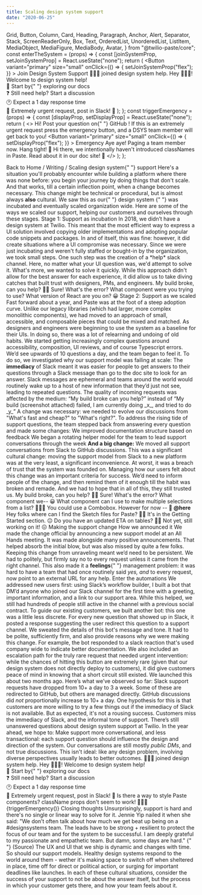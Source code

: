 ```yaml
---
title: Scaling design system support
date: "2020-06-25"
---
```



  Grid,
  Button,
  Column,
  Card,
  Heading,
  Paragraph,
  Anchor,
  Alert,
  Separator,
  Stack,
  ScreenReaderOnly,
  Box,
  Text,
  OrderedList,
  UnorderedList,
  ListItem,
  MediaObject,
  MediaFigure,
  MediaBody,
  Avatar,
} from "@twilio-paste/core";
const enterTheSystem = (props) => {
  const [joinSystemProp, setJoinSystemProp] = React.useState("none");
  return (
    <Stack orientation="vertical" spacing="space60">
      <Box display="flex" justifyContent="flex-start">
        <MediaObject as="div">
          <MediaBody>
            <Button
              variant="primary"
              size="small"
              onClick={() => {
                setJoinSystemProp("flex");
              }}
            >
              Join Design System Support
            </Button>
            <Box
              display={joinSystemProp}
              as="div"
              color="colorTextInverse"
              backgroundColor="colorBackgroundInverse"
              borderRadius="borderRadius30"
              fontSize="fontSize30"
              lineHeight="lineHeight20"
              padding="space30"
              maxWidth="size30"
            >
              👩🏻‍🎤 joined design system help.
            </Box>
          </MediaBody>
        </MediaObject>
      </Box>
      <Box display={joinSystemProp} justifyContent="flex-start">
        <MediaObject as="div">
          <MediaBody>
            <Box
              as="div"
              color="colorText"
              backgroundColor="colorBackgroundUser"
              borderRadius="borderRadius20"
              borderBottomRightRadius="borderRadius0"
              fontSize="fontSize30"
              lineHeight="lineHeight20"
              padding="space30"
            >
              Hey 👩🏻‍🎤! Welcome to design system help!
              <br />
              📖 Start by{" "}
              <Link href="//paste.twilio.design/" passHref>
                <Anchor>exploring our docs</Anchor>
              </Link>
              <br />❓ Still need help? <Link href="//github.com/twilio-labs/paste/discussions">
                <Anchor>Start a discussion</Anchor>
              </Link>
              <br />
              🕐 Expect a 1 day response time
              <br />
              🚨 Extremely urgent request, post in Slack!
            </Box>
            <Text
              as="div"
              color="colorText"
              fontSize="fontSize50"
              marginTop="space10"
              textAlign="right"
            >
              🤖
            </Text>
          </MediaBody>
        </MediaObject>
      </Box>
    </Stack>
  );
};
const triggerEmergency = (props) => {
  const [displayProp, setDisplayProp] = React.useState("none");
  return (
    <>
      <Box display="flex" justifyContent="flex-end">
        <MediaObject as="div">
          <MediaBody>
            <Box
              as="div"
              color="colorText"
              backgroundColor="colorBackgroundUser"
              borderRadius="borderRadius20"
              borderBottomRightRadius="borderRadius0"
              fontSize="fontSize30"
              lineHeight="lineHeight20"
              padding="space30"
              maxWidth="size30"
            >
              Hi! Post your question on{" "}
              <Link href="//github.com/twilio-labs/paste/discussions" passHref>
                <Anchor>GitHub</Anchor>
              </Link>
              ! If this is an extremely urgent request press the emergency button,
              and a DSYS team member will get back to you!
              <Box marginTop="space20">
                <Button
                  variant="primary"
                  size="small"
                  onClick={() => {
                    setDisplayProp("flex");
                  }}
                >
                  Emergency
                </Button>
              </Box>
              <Box display={displayProp} marginTop="space40">
                Aye aye! Paging a team member now. Hang tight!
              </Box>
            </Box>
            <Text
              as="div"
              color="colorText"
              fontSize="fontSize50"
              marginTop="space10"
              textAlign="right"
            >
              🤖
            </Text>
          </MediaBody>
        </MediaObject>
      </Box>
      <Box display={displayProp} justifyContent="flex-end">
        <MediaObject as="div">
          <MediaBody>
            <Box
              as="div"
              color="colorText"
              backgroundColor="colorBackgroundUser"
              borderRadius="borderRadius20"
              borderBottomRightRadius="borderRadius0"
              fontSize="fontSize30"
              lineHeight="lineHeight20"
              padding="space30"
              maxWidth="size30"
            >
              Hi there, we intentionally haven't introduced classNames in Paste.
              Read about it in our doc site!
            </Box>
            <Text
              as="div"
              color="colorText"
              fontSize="fontSize50"
              marginTop="space10"
              textAlign="right"
            >
              🙂
            </Text>
          </MediaBody>
        </MediaObject>
      </Box>
    </>
  );
};

<Grid gutter="space40">
  <Column span={4} offset={1}>
    <Box>
      <Stack orientation="horizontal" spacing="space30">
        <Link href="/" passHref>
          <Anchor>
            <ScreenReaderOnly>Back to</ScreenReaderOnly> Home
          </Anchor>
        </Link>
        <Text as="span">/</Text>
        <Link href="/" passHref>
          <Anchor>Writing</Anchor>
        </Link>
        <Text as="span">/</Text>
      </Stack>
    </Box>
    <Heading as="h1" variant="heading10">
      Scaling design system{" "}
      <Box as="span" backgroundColor="colorBackgroundBrandHighlight">
        support
      </Box>
    </Heading>
    <Paragraph>
      Here's a situation you'll probably encounter while building a platform
      where there was none before: you begin your journey by doing things that
      don't scale. And that works, till a certain inflection point, when a
      change becomes necessary. This change might be technical or procedural,
      but is almost always <strong>also</strong> cultural. We saw this as our{" "}
      <Link href="//paste.twilio.design/" passHref>
        <Anchor>design system</Anchor>
      </Link>{" "}
      was incubated and eventually scaled organization wide. Here are some of
      the ways we scaled our support, helping our customers and ourselves
      through these stages.
    </Paragraph>
  </Column>
</Grid>
<Grid gutter="space40">
  <Column span={4} offset={1}>
    <Heading as="h2" variant="heading20">
      Stage 1: Support as incubation
    </Heading>
    <Paragraph>
      In 2018, we didn’t have a design system at Twilio. This meant that the
      most efficient way to express a UI solution involved copying older
      implementations and adopting popular code snippets and packages. In and of
      itself, this was fine: however, it did create situations where a UI
      compromise was necessary.
    </Paragraph>
    <Paragraph>
      Since we were just incubating and weren't fully staffed or bought-in by
      the organization, we took small steps. One such step was the creation of a
      *help* slack channel. Here, no matter what your UI question was, we'd
      attempt to solve it. What's more, we wanted to solve it quickly. While
      this approach didn't allow for the best answer for each experience, it did
      allow us to take diving catches that built trust with designers, PMs, and
      engineers.
    </Paragraph>
  </Column>
  <Column span={3} offset={1}>
    <Stack orientation="vertical" spacing="space60">
      <Box display="flex" justifyContent="flex-start">
        <MediaObject as="div">
          <MediaBody>
            <Box
              as="div"
              color="colorTextInverse"
              backgroundColor="colorBackgroundInverse"
              borderRadius="borderRadius30"
              borderBottomLeftRadius="borderRadius0"
              fontSize="fontSize30"
              lineHeight="lineHeight20"
              padding="space30"
              maxWidth="size30"
            >
              My build broke, can you help?
            </Box>
            <Text
              as="div"
              color="colorText"
              fontSize="fontSize50"
              marginTop="space10"
            >
              🧒🏽
            </Text>
          </MediaBody>
        </MediaObject>
      </Box>
      <Box display="flex" justifyContent="flex-end">
        <MediaObject as="div">
          <MediaBody>
            <Box
              as="div"
              color="colorText"
              backgroundColor="colorBackgroundUser"
              borderRadius="borderRadius20"
              borderBottomRightRadius="borderRadius0"
              fontSize="fontSize30"
              lineHeight="lineHeight20"
              padding="space30"
              maxWidth="size30"
            >
              Sure! What's the error? What component were you trying to use?
              What version of React are you on?
            </Box>
            <Text
              as="div"
              color="colorText"
              fontSize="fontSize50"
              marginTop="space10"
              textAlign="right"
            >
              😀
            </Text>
          </MediaBody>
        </MediaObject>
      </Box>
    </Stack>
  </Column>
</Grid>
<Grid gutter="space40">
  <Column span={4} offset={1}>
    <Heading as="h2" variant="heading20">
      Stage 2: Support as we scaled
    </Heading>
    <Paragraph>
      Fast forward about a year, and Paste was at the foot of a steep adoption
      curve. Unlike our legacy libraries (which had larger, more complex
      monolithic components), we had moved to an approach of small, accessible,
      and composable pieces that could be mixed and matched. As designers and
      engineers were beginning to use the system as a baseline for their UIs. In
      doing so, there was a lot of relearning and undoing of old habits. We
      started getting increasingly complex questions around accessibility,
      composition, UI reviews, and of course Typescript errors. We’d see upwards
      of 10 questions a day, and the team began to feel it.
    </Paragraph>
    <Paragraph>
      To do so, we investigated why our support model was failing at scale:
    </Paragraph>
    <UnorderedList>
      <ListItem>
        The <strong>immediacy</strong> of Slack meant it was easier for people
        to get answers to their questions through a Slack message than go to the
        doc site to look for an answer.
      </ListItem>
      <ListItem>
        Slack messages are ephemeral and teams around the world would routinely
        wake up to a host of new information that they’d just not see, leading
        to repeated questions.
      </ListItem>
      <ListItem>
        The quality of incoming requests was affected by the medium: “My build
        broke can you help?” instead of “My build (screenshot attached) failed,
        I am currently doing _x_, and tried to do _y_”
      </ListItem>
    </UnorderedList>
    <Paragraph>
      A change was necessary: we needed to evolve our discussions from "What's
      fast and cheap?" to "What's right?". To address the rising tide of support
      questions, the team stepped back from answering every question and made
      some changes:
    </Paragraph>
    <UnorderedList>
      <ListItem>We improved documentation structure based on feedback</ListItem>
      <ListItem>
        We began a rotating helper model for the team to lead support
        conversations through the week
      </ListItem>
      <ListItem>
        <strong>And a big change:</strong> We moved all support conversations
        from Slack to GitHub discussions.
      </ListItem>
    </UnorderedList>
    <Paragraph>
      This was a significant cultural change: moving the support model from
      Slack to a new platform was at the very least, a significant
      inconvenience. At worst, it was a breach of trust that the system was
      founded on. Managing how our users felt about this change was an important
      criteria for success. We’d need to inform people of the change, and then
      remind them of it enough till the habit was broken and remade. And we had
      to hope that in all of this, they still trusted us.
    </Paragraph>
  </Column>
  <Column span={3} offset={1}>
    <Stack orientation="vertical" spacing="space60">
      <Box display="flex" justifyContent="flex-start">
        <MediaObject as="div">
          <MediaBody>
            <Box
              as="div"
              color="colorTextInverse"
              backgroundColor="colorBackgroundInverse"
              borderRadius="borderRadius30"
              borderBottomLeftRadius="borderRadius0"
              fontSize="fontSize30"
              lineHeight="lineHeight20"
              padding="space30"
              maxWidth="size30"
            >
              My build broke, can you help?
            </Box>
            <Text
              as="div"
              color="colorText"
              fontSize="fontSize50"
              marginTop="space10"
            >
              🧒🏽
            </Text>
          </MediaBody>
        </MediaObject>
      </Box>
      <Box display="flex" justifyContent="flex-end">
        <MediaObject as="div">
          <MediaBody>
            <Box
              as="div"
              color="colorText"
              backgroundColor="colorBackgroundUser"
              borderRadius="borderRadius20"
              borderBottomRightRadius="borderRadius0"
              fontSize="fontSize30"
              lineHeight="lineHeight20"
              padding="space30"
              maxWidth="size30"
            >
              Sure! What's the error? What component we--
            </Box>
            <Text
              as="div"
              color="colorText"
              fontSize="fontSize50"
              marginTop="space10"
              textAlign="right"
            >
              😀
            </Text>
          </MediaBody>
        </MediaObject>
      </Box>
      <Box display="flex" justifyContent="flex-start">
        <MediaObject as="div">
          <MediaBody>
            <Box
              as="div"
              color="colorTextInverse"
              backgroundColor="colorBackgroundInverse"
              borderRadius="borderRadius30"
              borderBottomLeftRadius="borderRadius0"
              fontSize="fontSize30"
              lineHeight="lineHeight20"
              padding="space30"
              maxWidth="size30"
            >
              What component can I use to make multiple selections from a list?
            </Box>
            <Text
              as="div"
              color="colorText"
              fontSize="fontSize50"
              marginTop="space10"
            >
              👩🏼‍🦰
            </Text>
          </MediaBody>
        </MediaObject>
      </Box>
      <Box display="flex" justifyContent="flex-end">
        <MediaObject as="div">
          <MediaBody>
            <Box
              as="div"
              color="colorText"
              backgroundColor="colorBackgroundUser"
              borderRadius="borderRadius20"
              borderBottomRightRadius="borderRadius0"
              fontSize="fontSize30"
              lineHeight="lineHeight20"
              padding="space30"
              maxWidth="size30"
            >
              You could use a Combobox. However for now --
            </Box>
            <Text
              as="div"
              color="colorText"
              fontSize="fontSize50"
              marginTop="space10"
              textAlign="right"
            >
              🙂
            </Text>
          </MediaBody>
        </MediaObject>
      </Box>
      <Box display="flex" justifyContent="flex-start">
        <MediaObject as="div">
          <MediaBody>
            <Box
              as="div"
              color="colorTextInverse"
              backgroundColor="colorBackgroundInverse"
              borderRadius="borderRadius30"
              borderBottomLeftRadius="borderRadius0"
              fontSize="fontSize30"
              lineHeight="lineHeight20"
              padding="space30"
              maxWidth="size30"
            >
              <strong>@here</strong> Hey folks where can I find the Sketch files
              for Paste?
            </Box>
            <Text
              as="div"
              color="colorText"
              fontSize="fontSize50"
              marginTop="space10"
            >
              👨🏻
            </Text>
          </MediaBody>
        </MediaObject>
      </Box>
      <Box display="flex" justifyContent="flex-end">
        <MediaObject as="div">
          <MediaBody>
            <Box
              as="div"
              color="colorText"
              backgroundColor="colorBackgroundUser"
              borderRadius="borderRadius20"
              borderBottomRightRadius="borderRadius0"
              fontSize="fontSize30"
              lineHeight="lineHeight20"
              padding="space30"
              maxWidth="size30"
            >
              It's in the Getting Started section.
            </Box>
            <Text
              as="div"
              color="colorText"
              fontSize="fontSize50"
              marginTop="space10"
              textAlign="right"
            >
              😐
            </Text>
          </MediaBody>
        </MediaObject>
      </Box>
      <Box display="flex" justifyContent="flex-start">
        <MediaObject as="div">
          <MediaBody>
            <Box
              as="div"
              color="colorTextInverse"
              backgroundColor="colorBackgroundInverse"
              borderRadius="borderRadius30"
              borderBottomLeftRadius="borderRadius0"
              fontSize="fontSize30"
              lineHeight="lineHeight20"
              padding="space30"
              maxWidth="size30"
            >
              Do you have an updated ETA on tables?
            </Box>
            <Text
              as="div"
              color="colorText"
              fontSize="fontSize50"
              marginTop="space10"
            >
              🧕🏼
            </Text>
          </MediaBody>
        </MediaObject>
      </Box>
      <Box display="flex" justifyContent="flex-end">
        <MediaObject as="div">
          <MediaBody>
            <Box
              as="div"
              color="colorText"
              backgroundColor="colorBackgroundUser"
              borderRadius="borderRadius20"
              borderBottomRightRadius="borderRadius0"
              fontSize="fontSize30"
              lineHeight="lineHeight20"
              padding="space30"
              maxWidth="size30"
            >
              Not yet, still working on it!
            </Box>
            <Text
              as="div"
              color="colorText"
              fontSize="fontSize50"
              marginTop="space10"
              textAlign="right"
            >
              😖
            </Text>
          </MediaBody>
        </MediaObject>
      </Box>
    </Stack>
  </Column>
</Grid>
<Grid gutter="space40">
  <Column span={4} offset={1}>
    <Heading as="h2" variant="heading20">
      Making the support change
    </Heading>
    <Heading as="h3" variant="heading30">
      How we announced it
    </Heading>
    <Paragraph>
      We made the change official by announcing a new support model at an All
      Hands meeting. It was made alongside many positive announcements. That
      helped absorb the initial blow, but was also missed by quite a few folks.
      Keeping this change from unraveling meant we’d need to be persistent. We
      had to politely, but firmly say no to every request unless it came from
      the right channel. This also made it a <strong>feelings</strong>{" "}
      management problem: it was hard to have a team that had once routinely
      said <em>yes, and</em> to every request, now point to an external URL for
      any help.
    </Paragraph>
  </Column>
</Grid>
<Grid gutter="space40">
  <Column span={4} offset={1}>
    <Heading as="h3" variant="heading30">
      Enter the automations
    </Heading>
    <Paragraph>
      We addressed new users first: using Slack’s workflow builder, I built a
      bot that DM’d anyone who joined our Slack channel for the first time with
      a greeting, important information, and a link to our support area. While
      this helped, we still had hundreds of people still active in the channel
      with a previous social contract.
    </Paragraph>
    <Paragraph>
      To guide our existing customers, we built another bot: this one was a
      little less discrete. For every new question that showed up in Slack, it
      posted a response suggesting the user redirect this question to a support
      channel.
    </Paragraph>
    <Paragraph>
      We sweated the details of this bot's message and tone. It had to be
      polite, sufficiently firm, and also provide reasons why we were making
      this change. For example, the bot responded to a slack reaction that's
      used company wide to indicate better documentation. We also included an
      escalation path for the truly rare request that needed urgent
      intervention: while the chances of hitting this button are extremely rare
      (given that our design system does not directly deploy to customers), it
      did give customers peace of mind in knowing that a short circuit still
      existed.
    </Paragraph>
    <Paragraph>
      We launched this about two months ago. Here’s what we’ve observed so far:
    </Paragraph>
    <OrderedList>
      <ListItem>
        Slack support requests have dropped from 10+ a day to 3 a week. Some of
        these are redirected to GitHub, but others are managed directly.
      </ListItem>
      <ListItem>
        GitHub discussions did <em>not</em> proportionally increase to 10+ a
        day. One hypothesis for this is that customers are more willing to try a
        few things out if the immediacy of Slack is not available.
      </ListItem>
    </OrderedList>
    <Paragraph>
      But as expected, it's not a rousing success. Customers miss the immediacy
      of Slack, and the informal tone of support. There’s still unanswered
      questions about design system support at Twilio. In the year ahead, we
      hope to:
    </Paragraph>
    <UnorderedList>
      <ListItem>
        Make support more conversational, and less transactional: each support
        question should influence the design and direction of the system.
      </ListItem>
      <ListItem>
        Our conversations are still mostly <em>public DMs</em>, and not true
        discussions. This isn't ideal: like any design problem, involving
        diverse perspectives usually leads to better outcomes.
      </ListItem>
    </UnorderedList>
  </Column>
  <Column span={3} offset={1}>
    <Stack orientation="vertical" spacing="space60">
      <Box display="flex" justifyContent="flex-start">
        <MediaObject as="div">
          <MediaBody>
            <Box
              as="div"
              color="colorTextInverse"
              backgroundColor="colorBackgroundInverse"
              borderRadius="borderRadius30"
              fontSize="fontSize30"
              lineHeight="lineHeight20"
              padding="space30"
              maxWidth="size30"
            >
              👩🏻‍🎤 joined design system help.
            </Box>
          </MediaBody>
        </MediaObject>
      </Box>
      <Box display="flex" justifyContent="flex-start">
        <MediaObject as="div">
          <MediaBody>
            <Box
              as="div"
              color="colorText"
              backgroundColor="colorBackgroundUser"
              borderRadius="borderRadius20"
              borderBottomRightRadius="borderRadius0"
              fontSize="fontSize30"
              lineHeight="lineHeight20"
              padding="space30"
            >
              Hey 👩🏻‍🎤! Welcome to design system help!
              <br />
              📖 Start by{" "}
              <Link href="//paste.twilio.design/" passHref>
                <Anchor>exploring our docs</Anchor>
              </Link>
              <br />❓ Still need help? <Link href="//github.com/twilio-labs/paste/discussions">
                <Anchor>Start a discussion</Anchor>
              </Link>
              <br />
              🕐 Expect a 1 day response time
              <br />
              🚨 Extremely urgent request, post in Slack!
            </Box>
            <Text
              as="div"
              color="colorText"
              fontSize="fontSize50"
              marginTop="space10"
              textAlign="right"
            >
              🤖
            </Text>
          </MediaBody>
        </MediaObject>
      </Box>
      <Box display="flex" justifyContent="flex-start">
        <MediaObject as="div">
          <MediaBody>
            <Box
              as="div"
              color="colorTextInverse"
              backgroundColor="colorBackgroundInverse"
              borderRadius="borderRadius30"
              borderBottomLeftRadius="borderRadius0"
              fontSize="fontSize30"
              lineHeight="lineHeight20"
              padding="space30"
              maxWidth="size30"
            >
              Is there a way to style Paste components? className props don't
              seem to work!
            </Box>
            <Text
              as="div"
              color="colorText"
              fontSize="fontSize50"
              marginTop="space10"
            >
              👩🏼‍🦰
            </Text>
          </MediaBody>
        </MediaObject>
      </Box>
      {triggerEmergency()}
    </Stack>
  </Column>
</Grid>
<Grid gutter="space40">
  <Column span={4} offset={1}>
    <Heading as="h2" variant="heading20">
    Closing thoughts
    </Heading>
    <Paragraph>
      Unsurprisingly, support is hard and there's no single or linear way to solve for it. <Link href="//www.jennieyip.design/" passHref>
        <Anchor>
          Jennie Yip
        </Anchor>
      </Link> nailed it when she said:
    </Paragraph>
    <Box 
      as="blockquote" 
      paddingLeft="space40"
    >
    <Text fontStyle="italic">
      "We don’t often talk about how much we get beat up being on a #designsystems team. The leads have to be strong + resilient to protect the focus of our team and for the system to be successful. I am deeply grateful to my passionate and empathetic team. But damn, some days are hard."
    </Text>{" "}
    <Link href="//twitter.com/jenniesyip/status/1278380817090150405" passHref><Anchor>(Source)</Anchor></Link>
    </Box>
    <Paragraph>
      The UX and UI that we ship is dynamic and changes with time. So should our support models. Healthy design systems respond to the world around them - wether it's making space to switch off when sheltered in place, time off for direct or political action, or surging for important deadlines like launches. In each of these cultural situations, consider the success of your support to not be about the answer itself, but the process in which your customer gets there, and how your team feels about it.
    </Paragraph>
  </Column>
</Grid>
<SiteFooter />
